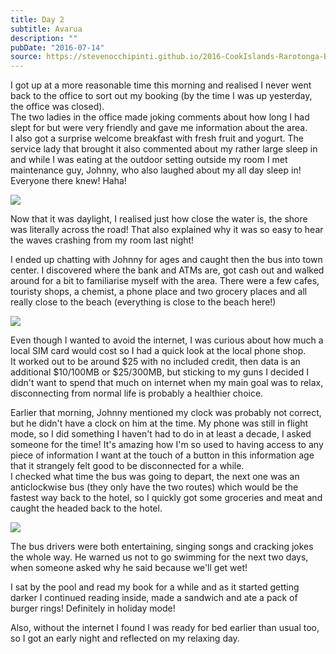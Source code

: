 ```yaml
---
title: Day 2
subtitle: Avarua
description: ""
pubDate: "2016-07-14"
source: https://stevenocchipinti.github.io/2016-CookIslands-Rarotonga-Blog/day-02-avarua/
---
```



I got up at a more reasonable time this morning and realised I never went back
to the office to sort out my booking (by the time I was up yesterday, the office
was closed).  
The two ladies in the office made joking comments about how long I had slept for
but were very friendly and gave me information about the area.  
I also got a surprise welcome breakfast with fresh fruit and yogurt. The service
lady that brought it also commented about my rather large sleep in and while I
was eating at the outdoor setting outside my room I met maintenance guy, Johnny,
who also laughed about my all day sleep in! Everyone there knew! Haha!

<Img src="2016-cook-islands/day-02-breakfast_fvqzsz.jpg" />

Now that it was daylight, I realised just how close the water is, the shore was
literally across the road! That also explained why it was so easy to hear the
waves crashing from my room last night!

I ended up chatting with Johnny for ages and caught then the bus into town
center. I discovered where the bank and ATMs are, got cash out and walked around
for a bit to familiarise myself with the area. There were a few cafes, touristy
shops, a chemist, a phone place and two grocery places and all really close to
the beach (everything is close to the beach here!)

<Img src="2016-cook-islands/day-02-shore_iwvfep.jpg" />

Even though I wanted to avoid the internet, I was curious about how much a local
SIM card would cost so I had a quick look at the local phone shop.  
It worked out to be around $25 with no included credit, then data is an
additional $10/100MB or $25/300MB, but sticking to my guns I decided I didn't
want to spend that much on internet when my main goal was to relax,
disconnecting from normal life is probably a healthier choice.

Earlier that morning, Johnny mentioned my clock was probably not correct, but he
didn't have a clock on him at the time. My phone was still in flight mode, so I
did something I haven't had to do in at least a decade, I asked someone for the
time! It's amazing how I'm so used to having access to any piece of information
I want at the touch of a button in this information age that it strangely felt
good to be disconnected for a while.  
I checked what time the bus was going to depart, the next one was an
anticlockwise bus (they only have the two routes) which would be the fastest
way back to the hotel, so I quickly got some groceries and meat and caught the
headed back to the hotel.

<Img src="2016-cook-islands/day-02-town_h8oknr.jpg" />

The bus drivers were both entertaining, singing songs and cracking jokes the
whole way. He warned us not to go swimming for the next two days, when someone
asked why he said because we'll get wet!

I sat by the pool and read my book for a while and as it started getting darker
I continued reading inside, made a sandwich and ate a pack of burger rings!
Definitely in holiday mode!

Also, without the internet I found I was ready for bed earlier than usual too,
so I got an early night and reflected on my relaxing day.

